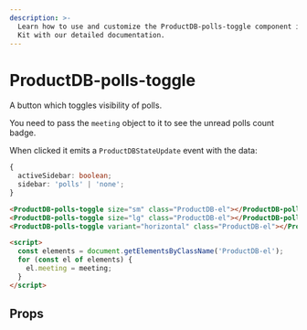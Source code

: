```yaml
---
description: >-
  Learn how to use and customize the ProductDB-polls-toggle component in ProductDB's UI
  Kit with our detailed documentation.
---
```


# ProductDB-polls-toggle

A button which toggles visibility of polls.

You need to pass the `meeting` object to it to see the unread polls count badge.

When clicked it emits a `ProductDBStateUpdate` event with the data:

```ts
{
  activeSidebar: boolean;
  sidebar: 'polls' | 'none';
}
```

```html
<ProductDB-polls-toggle size="sm" class="ProductDB-el"></ProductDB-polls-toggle>
<ProductDB-polls-toggle size="lg" class="ProductDB-el"></ProductDB-polls-toggle>
<ProductDB-polls-toggle variant="horizontal" class="ProductDB-el"></ProductDB-polls-toggle>

<script>
  const elements = document.getElementsByClassName('ProductDB-el');
  for (const el of elements) {
    el.meeting = meeting;
  }
</script>
```

## Props

<PropsTable of="ProductDB-polls-toggle" />

<head>
  <title>UI Kit ProductDB-polls-toggle</title>
</head>
